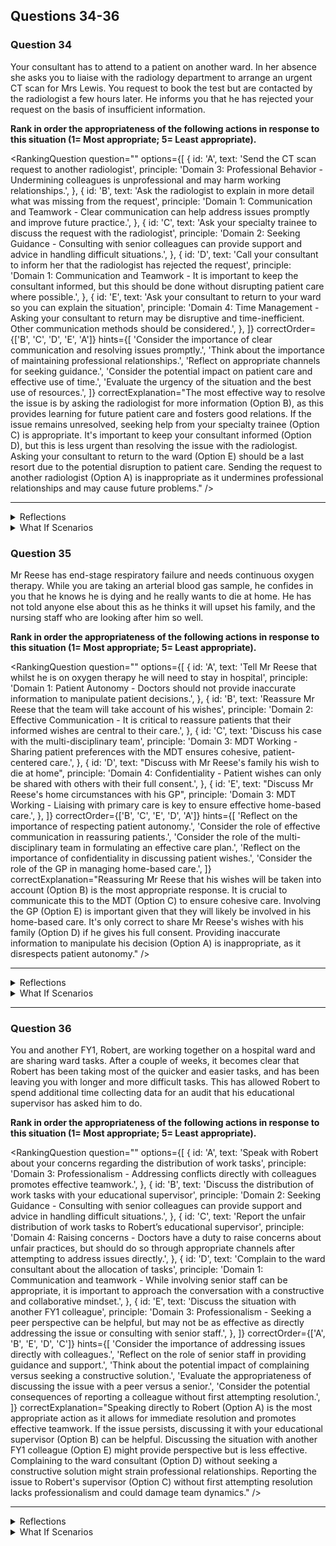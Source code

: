 ## Questions 34-36


### Question 34

Your consultant has to attend to a patient on another ward. In her absence she asks you to liaise with the radiology department to arrange an urgent CT scan for Mrs Lewis. You request to book the test but are contacted by the radiologist a few hours later. He informs you that he has rejected your request on the basis of insufficient information.

**Rank in order the appropriateness of the following actions in response to this situation (1= Most appropriate; 5= Least appropriate).**

<RankingQuestion
  question=""
  options={[
    {
      id: 'A',
      text: 'Send the CT scan request to another radiologist',
      principle: 'Domain 3: Professional Behavior - Undermining colleagues is unprofessional and may harm working relationships.',
    },
    {
      id: 'B',
      text: 'Ask the radiologist to explain in more detail what was missing from the request',
      principle: 'Domain 1: Communication and Teamwork - Clear communication can help address issues promptly and improve future practice.',
    },
    {
      id: 'C',
      text: 'Ask your specialty trainee to discuss the request with the radiologist',
      principle: 'Domain 2: Seeking Guidance - Consulting with senior colleagues can provide support and advice in handling difficult situations.',
    },
    {
      id: 'D',
      text: 'Call your consultant to inform her that the radiologist has rejected the request',
      principle: 'Domain 1: Communication and Teamwork - It is important to keep the consultant informed, but this should be done without disrupting patient care where possible.',
    },
    {
      id: 'E',
      text: 'Ask your consultant to return to your ward so you can explain the situation',
      principle: 'Domain 4: Time Management - Asking your consultant to return may be disruptive and time-inefficient. Other communication methods should be considered.',
    },
  ]}
  correctOrder={['B', 'C', 'D', 'E', 'A']}
  hints={[
    'Consider the importance of clear communication and resolving issues promptly.',
    'Think about the importance of maintaining professional relationships.',
    'Reflect on appropriate channels for seeking guidance.',
    'Consider the potential impact on patient care and effective use of time.',
    'Evaluate the urgency of the situation and the best use of resources.',
  ]}
  correctExplanation="The most effective way to resolve the issue is by asking the radiologist for more information (Option B), as this provides learning for future patient care and fosters good relations. If the issue remains unresolved, seeking help from your specialty trainee (Option C) is appropriate. It's important to keep your consultant informed (Option D), but this is less urgent than resolving the issue with the radiologist. Asking your consultant to return to the ward (Option E) should be a last resort due to the potential disruption to patient care. Sending the request to another radiologist (Option A) is inappropriate as it undermines professional relationships and may cause future problems."
/>

---

<details>
<summary>Reflections</summary>

**If you ranked Option A higher**

Consider how bypassing the radiologist who rejected your request might affect your working relationship. Reflect on the importance of maintaining professionalism and resolving issues directly when appropriate.

**If you ranked Option E higher**

Think about the disruption caused by asking your consultant to return to the ward. Prompt and efficient communication methods, such as phone calls or emails, are often more appropriate.

**If you ranked Option D higher than B or C**

While keeping your consultant informed is important, consider whether you can first resolve the issue directly with the radiologist or seek help from your specialty trainee.

</details>

<details>
<summary>What If Scenarios</summary>

**What if the radiologist is unresponsive or uncooperative?**

You may need to escalate the issue to a senior colleague or your consultant. It's important to maintain professionalism and focus on the best interests of the patient.

**What if the radiologist indicates that the request needs to be made by a senior doctor?**

Consult with your specialty trainee or consultant about the best way to proceed. It may be appropriate for them to make the request.

**What if you discover that the missing information was a mistake on your part?**

Acknowledge and learn from the error. Apologize to the radiologist and correct the mistake promptly to ensure patient care is not compromised.

</details>

### Question 35

Mr Reese has end-stage respiratory failure and needs continuous oxygen therapy. While you are taking an arterial blood gas sample, he confides in you that he knows he is dying and he really wants to die at home. He has not told anyone else about this as he thinks it will upset his family, and the nursing staff who are looking after him so well.

**Rank in order the appropriateness of the following actions in response to this situation (1= Most appropriate; 5= Least appropriate).**

<RankingQuestion
  question=""
  options={[
    {
      id: 'A',
      text: 'Tell Mr Reese that whilst he is on oxygen therapy he will need to stay in hospital',
      principle: 'Domain 1: Patient Autonomy - Doctors should not provide inaccurate information to manipulate patient decisions.',
    },
    {
      id: 'B',
      text: 'Reassure Mr Reese that the team will take account of his wishes',
      principle: 'Domain 2: Effective Communication - It is critical to reassure patients that their informed wishes are central to their care.',
    },
    {
      id: 'C',
      text: 'Discuss his case with the multi-disciplinary team',
      principle: 'Domain 3: MDT Working - Sharing patient preferences with the MDT ensures cohesive, patient-centered care.',
    },
    {
      id: 'D',
      text: "Discuss with Mr Reese's family his wish to die at home",
      principle: 'Domain 4: Confidentiality - Patient wishes can only be shared with others with their full consent.',
    },
    {
      id: 'E',
      text: "Discuss Mr Reese's home circumstances with his GP",
      principle: 'Domain 3: MDT Working - Liaising with primary care is key to ensure effective home-based care.',
    },
  ]}
  correctOrder={['B', 'C', 'E', 'D', 'A']}
  hints={[
    'Reflect on the importance of respecting patient autonomy.',
    'Consider the role of effective communication in reassuring patients.',
    'Consider the role of the multi-disciplinary team in formulating an effective care plan.',
    'Reflect on the importance of confidentiality in discussing patient wishes.',
    'Consider the role of the GP in managing home-based care.',
  ]}
  correctExplanation="Reassuring Mr Reese that his wishes will be taken into account (Option B) is the most appropriate response. It is crucial to communicate this to the MDT (Option C) to ensure cohesive care. Involving the GP (Option E) is important given that they will likely be involved in his home-based care. It's only correct to share Mr Reese's wishes with his family (Option D) if he gives his full consent. Providing inaccurate information to manipulate his decision (Option A) is inappropriate, as it disrespects patient autonomy."
/>

---

<details>
<summary>Reflections</summary>

**If you ranked Option A higher**

Reflect on the importance of patient autonomy and why it is inappropriate to provide inaccurate information in order to influence a patient's decision.

**If you ranked Option D higher**

Consider the importance of patient confidentiality. Discussing a patient's wishes with their family without their consent is a breach of this principle. 

**If you ranked Option C or E lower**

Consider the role of the multi-disciplinary team and the GP in managing patient care, particularly in situations related to home-based care. 

</details>

<details>
<summary>What If Scenarios</summary>

**What if Mr Reese's family asks you about his wishes?**

You should explain to them that you can only share this information with Mr Reese's consent. You could encourage them to have this conversation directly with him.

**What if Mr Reese's condition worsens rapidly?**

In this case, the urgency of the situation may necessitate more immediate discussions with the MDT and the GP to try to accommodate his wishes as much as possible.

**What if Mr Reese later changes his mind and decides he wants to stay in the hospital?**

This again emphasizes the importance of patient autonomy. The care plan would need to be revised in line with Mr Reese's new wishes.

</details>

---

### Question 36

You and another FY1, Robert, are working together on a hospital ward and are sharing ward tasks. After a couple of weeks, it becomes clear that Robert has been taking most of the quicker and easier tasks, and has been leaving you with longer and more difficult tasks. This has allowed Robert to spend additional time collecting data for an audit that his educational supervisor has asked him to do.

**Rank in order the appropriateness of the following actions in response to this situation (1= Most appropriate; 5= Least appropriate).**

<RankingQuestion
  question=""
  options={[
    {
      id: 'A',
      text: 'Speak with Robert about your concerns regarding the distribution of work tasks',
      principle: 'Domain 3: Professionalism - Addressing conflicts directly with colleagues promotes effective teamwork.',
    },
    {
      id: 'B',
      text: 'Discuss the distribution of work tasks with your educational supervisor',
      principle: 'Domain 2: Seeking Guidance - Consulting with senior colleagues can provide support and advice in handling difficult situations.',
    },
    {
      id: 'C',
      text: 'Report the unfair distribution of work tasks to Robert’s educational supervisor',
      principle: 'Domain 4: Raising concerns - Doctors have a duty to raise concerns about unfair practices, but should do so through appropriate channels after attempting to address issues directly.',
    },
    {
      id: 'D',
      text: 'Complain to the ward consultant about the allocation of tasks',
      principle: 'Domain 1: Communication and teamwork - While involving senior staff can be appropriate, it is important to approach the conversation with a constructive and collaborative mindset.',
    },
    {
      id: 'E',
      text: 'Discuss the situation with another FY1 colleague',
      principle: 'Domain 3: Professionalism - Seeking a peer perspective can be helpful, but may not be as effective as directly addressing the issue or consulting with senior staff.',
    },
  ]}
  correctOrder={['A', 'B', 'E', 'D', 'C']}
  hints={[
    'Consider the importance of addressing issues directly with colleagues.',
    'Reflect on the role of senior staff in providing guidance and support.',
    'Think about the potential impact of complaining versus seeking a constructive solution.',
    'Evaluate the appropriateness of discussing the issue with a peer versus a senior.',
    'Consider the potential consequences of reporting a colleague without first attempting resolution.',
  ]}
  correctExplanation="Speaking directly to Robert (Option A) is the most appropriate action as it allows for immediate resolution and promotes effective teamwork. If the issue persists, discussing it with your educational supervisor (Option B) can be helpful. Discussing the situation with another FY1 colleague (Option E) might provide perspective but is less effective. Complaining to the ward consultant (Option D) without seeking a constructive solution might strain professional relationships. Reporting the issue to Robert's supervisor (Option C) without first attempting resolution lacks professionalism and could damage team dynamics."
/>

---

<details>
<summary>Reflections</summary>

**If you ranked Option D higher**

Consider how complaining, rather than seeking a constructive solution, might affect your professional relationships. What could you do differently to promote effective communication and teamwork?

**If you ranked Option C higher**

Reflect on why you chose to report Robert without first attempting to resolve the issue directly. How might this decision impact professional relationships and team dynamics?

**If you ranked Option E higher**

While discussing with a peer can provide perspective, consider why this might be less effective than addressing the issue directly or seeking guidance from a senior.

</details>

<details>
<summary>What If Scenarios</summary>

**What if Robert becomes defensive when you approach him about the task distribution?**

Maintain a professional and respectful demeanor. Clearly express your concerns and propose a fair distribution of tasks. If the issue persists, consider discussing it with your educational supervisor.

**What if your educational supervisor doesn't take your concerns seriously?**

If you feel your concerns are not being addressed, you may want to approach another senior colleague, such as a ward consultant, for advice. Remember to approach the conversation constructively, focusing on finding a resolution.

**What if you discover that the task distribution is a common practice on the ward?**

If this is a systematic issue, it may be appropriate to raise the concern at a higher level, such as the ward consultant, while maintaining professionalism and seeking a constructive solution.

</details>

